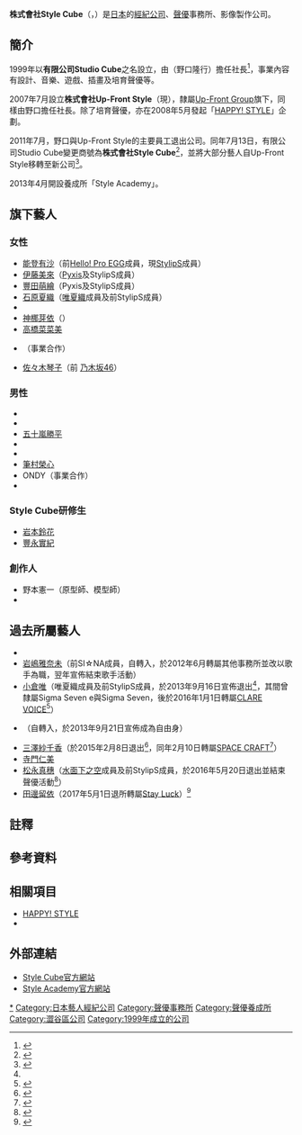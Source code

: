 {{Infobox company
| name = 株式會社Style Cube
| name_en = Style Cube Co., Ltd.
| logo =
| logo_size =
| logo_caption =
| image =
| image_size =
| image_caption =
| native_name = 株式会社スタイルキューブ
| native_name_lang = ja
| other_name =
| type = 非上市公司
| industry = [[服务|服務業]]
| foundation = 1999年1月11日
| founder =
| area_served =
| key_people = 野口隆行
| products =
| brands =
| services = 企劃、製作及販賣音樂、影像軟體<br />企劃及製作LIVE、演唱會、活動 等
| owner =
| ratio =
| rating =
| homepage = {{URL|http://stylecube.jp/}}
| location = {{JPN}}<br />[[東京都|東京都]][[澀谷區|澀谷區]][[代代木|代代木]]三丁目8番3號<br />PD Space 4F
| zip_code = [[〒|〒]]151-0053
}}
'''株式會社Style Cube'''（{{lang-ja|株式会社スタイルキューブ}}，{{lang-en|Style Cube Co., Ltd.}}）是[[日本|日本]]的[[經紀公司|經紀公司]]、[[聲優|聲優]]事務所、影像製作公司。

== 簡介 ==
1999年以'''有限公司Studio Cube'''之名設立，由{{lang|ja|たかみゆきひさ}}（野口隆行）擔任社長<ref>{{Cite web|url=http://profile.ameba.jp/shadowcube/|script-title=ja:たかみゆきひさのプロフィール|publisher=Ameba|accessdate=2016-11-14|language=ja}}</ref>，事業內容有設計、音樂、遊戲、插畫及培育聲優等。

2007年7月設立'''株式會社Up-Front Style'''（現{{tsl|ja|アップフロントトレンド|Up-Front Trend}}），隸屬[[Up-Front_Group|Up-Front Group]]旗下，同樣由野口擔任社長。除了培育聲優，亦在2008年5月發起「[[HAPPY!_STYLE|HAPPY! STYLE]]」企劃。

2011年7月，野口與Up-Front Style的主要員工退出公司。同年7月13日，有限公司Studio Cube變更商號為'''株式會社Style Cube'''<ref>{{Cite web|url=https://twitter.com/takamiyukihisa/status/223665715054514176|script-title=ja:有限会社スタジオキューブが株式会社スタイルキューブに商号変更して…|date=2012-07-12|publisher=たかみゆきひさTwitter|accessdate=2016-11-14|language=ja|archive-date=2019-02-18|archive-url=https://web.archive.org/web/20190218003316/https://twitter.com/takamiyukihisa/status/223665715054514176|dead-url=no}}</ref>，並將大部分藝人自Up-Front Style移轉至新公司<ref>{{Cite web|url=http://ameblo.jp/shadowcube/entry-11012236219.html|script-title=ja:最終的にアニメ･声優業界をとりました|date=2011-11-17|publisher=Ameba|accessdate=2016-11-14|language=ja|archive-date=2016-11-14|archive-url=https://web.archive.org/web/20161114165617/http://ameblo.jp/shadowcube/entry-11012236219.html|dead-url=no}}</ref>。

2013年4月開設養成所「Style Academy」。

== 旗下藝人 ==
=== 女性 ===
* [[能登有沙|能登有沙]]（前[[Hello!_Pro研修生|Hello! Pro EGG]]成員，現[[StylipS|StylipS]]成員）
* [[伊藤美來|伊藤美來]]（[[Pyxis|Pyxis]]及StylipS成員）
* [[豐田萌繪|豐田萌繪]]（Pyxis及StylipS成員）
* [[石原夏織|石原夏織]]（[[唯夏織|唯夏織]]成員及前StylipS成員）{{efn|曾在2013年9月16日退出，其間隸屬[[Sigma_Seven_e|Sigma Seven e]]、[[Sigma_Seven|Sigma Seven]]<ref name="yuikaori">{{Cite web|url=http://news.merumo.ne.jp/article/genre/1392346|script-title=ja:人気声優の小倉唯さん、石原夏織さんが所属事務所スタイルキューブからシグマ・セブンへの移籍を発表|date=2013-09-17|publisher=Yomerumo NEWS|accessdate=2016-11-14|language=ja|archive-date=2016-11-14|archive-url=https://web.archive.org/web/20161114170829/http://news.merumo.ne.jp/article/genre/1392346|dead-url=no}}</ref><ref>{{Cite web |url=http://www.sigma7.co.jp/profile/w_ishihara.html |script-title=ja:石原 夏織 |date=2015-04-02 |publisher=シグマ・セブン |accessdate=2016-11-14 |language=ja |deadurl=yes |archiveurl=https://web.archive.org/web/20150402120000/http://www.sigma7.co.jp/profile/w_ishihara.html |archivedate=2015-04-02 }}</ref>，2017年4月1日回歸Style Cube。}}
* {{tsl|ja|安田奈緒子}}
* [[神梛芽依|神梛芽依]]（{{lang|ja|神梛めい}}）
* [[高橋菜菜美|高橋菜菜美]]
* {{tsl|ja|木村優}}（事業合作）
* [[佐佐木琴子|佐々木琴子]]（前 [[乃木坂46|乃木坂46]]）

=== 男性 ===
* {{tsl|ja|福井宣博||弦德}}
* {{tsl|ja|伊智生士冶}}
* [[五十嵐勝平|五十嵐勝平]]
* {{tsl|ja|伊東隼人}}
* {{tsl|ja|奥山敬人|奧山敬人}}
* [[筆村榮心|筆村榮心]]
* ONDY（事業合作）
* {{lang|ja|マーク・チェルッチ}}

=== Style Cube研修生 ===
* [[岩本鈴花|岩本鈴花]]
* [[豐永實紀|豐永實紀]]

=== 創作人 ===
* 野本憲一（原型師、模型師）
* {{lang|ja|たかみゆきひさ}}

== 過去所屬藝人 ==
* {{tsl|ja|平田梨亜|平田梨亞}}
* [[SI☆NA#成員|岩嶋雅奈未]]（前SI☆NA成員，自{{tsl|ja|アップフロント関西|Up-Front關西}}轉入，於2012年6月轉屬其他事務所並改以歌手為職，翌年宣佈結束歌手活動）
* [[小倉唯|小倉唯]]（唯夏織成員及前StylipS成員，於2013年9月16日宣佈退出<ref name="yuikaori" />，其間曾隸屬Sigma Seven e與Sigma Seven，後於2016年1月1日轉屬[[CLARE_VOICE|CLARE VOICE]]<ref>{{Cite web|url=http://www.tokyo-sports.co.jp/entame/entertainment/489640/|script-title=ja:人気声優の小倉唯が新事務所への移籍を発表|date=2015-12-31|publisher=東スポWeb|accessdate=2016-11-14|language=ja|archive-date=2016-11-14|archive-url=https://web.archive.org/web/20161114025856/http://www.tokyo-sports.co.jp/entame/entertainment/489640/|dead-url=no}}</ref>）
* {{tsl|ja|工藤真由}}（自{{tsl|ja|レインボーエンタテインメント|Rainbow Entertainment}}轉入，於2013年9月21日宣佈成為自由身）
* [[三澤紗千香|三澤紗千香]]（於2015年2月8日退出<ref>{{Cite web|url=http://news.merumo.ne.jp/article/genre/2499496|script-title=ja:声優・三澤紗千香 所属事務所スタイルキューブを離れる！ブログも閉鎖へ|date=2015-02-09|publisher=Yomerumo NEWS|accessdate=2016-11-14|language=ja|archive-date=2016-11-14|archive-url=https://web.archive.org/web/20161114170350/http://news.merumo.ne.jp/article/genre/2499496|dead-url=no}}</ref>，同年2月10日轉屬[[SPACE_CRAFT|SPACE CRAFT]]<ref>{{Cite web|url=http://news.merumo.ne.jp/article/genre/2510956|script-title=ja:声優・三澤紗千香 上坂すみれらのスペースクラフト・エンタテインメントに所属を発表|date=2015-02-13|publisher=Yomerumo NEWS|accessdate=2016-11-14|language=ja|archive-date=2016-11-14|archive-url=https://web.archive.org/web/20161114170141/http://news.merumo.ne.jp/article/genre/2510956|dead-url=no}}</ref>）
* [[寺門仁美|寺門仁美]]
* [[松永真穗|松永真穗]]（[[水面下之空|水面下之空]]成員及前StylipS成員，於2016年5月20日退出並結束聲優活動<ref>{{Cite web|url=http://stylips.jp/info/pg37.html|script-title=ja:松永真穂卒業のお知らせ|date=2016-05-23|publisher=StylipS Official Site|accessdate=2016-11-14|language=ja|archive-date=2016-11-11|archive-url=https://web.archive.org/web/20161111210444/http://stylips.jp/info/pg37.html|dead-url=no}}</ref>）
* [[田邊留依|田邊留依]]（2017年5月1日退所轉屬[[Stay_Luck|Stay Luck]]）<ref>{{Cite web|url=http://stylecubeinfo.blogspot.tw/2017/05/blog-post.html|script-title=ja:田辺留依 退所のお知らせ|date=2017年5月1日|publisher=Style Cube|accessdate=2017年5月7日|language=ja}}</ref>

== 註釋 ==
{{notelist}}

== 參考資料 ==
{{Reflist}}

== 相關項目 ==
* [[HAPPY!_STYLE|HAPPY! STYLE]]
* {{tsl|ja|アリスタ!TV|Arista!TV}}

== 外部連結 ==
* [http://stylecube.jp/ Style Cube官方網站]{{Wayback|url=http://stylecube.jp/ |date=20141218062437 }}{{ja}}
* [http://styleacademy.jp/ Style Academy官方網站]{{Wayback|url=http://styleacademy.jp/ |date=20161207034135 }}{{ja}}

{{Style Cube}}
{{HAPPY! STYLE}}

{{DEFAULTSORT:Style Cube}}
[[Category:HAPPY!_STYLE|*]]
[[Category:日本藝人經紀公司|Category:日本藝人經紀公司]]
[[Category:聲優事務所|Category:聲優事務所]]
[[Category:聲優養成所|Category:聲優養成所]]
[[Category:澀谷區公司|Category:澀谷區公司]]
[[Category:1999年成立的公司|Category:1999年成立的公司]]